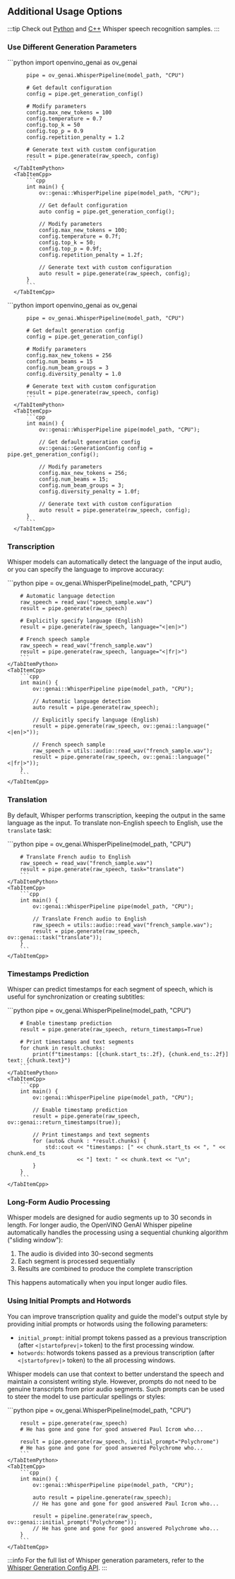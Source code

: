
## Additional Usage Options

:::tip
Check out [Python](https://github.com/openvinotoolkit/openvino.genai/tree/master/samples/python/whisper_speech_recognition) and [C++](https://github.com/openvinotoolkit/openvino.genai/tree/master/samples/cpp/whisper_speech_recognition) Whisper speech recognition samples.
:::

### Use Different Generation Parameters

<GenerationConfigurationWorkflow />

<BasicGenerationConfiguration>
  <LanguageTabs>
      <TabItemPython>
          ```python
          import openvino_genai as ov_genai

          pipe = ov_genai.WhisperPipeline(model_path, "CPU")

          # Get default configuration
          config = pipe.get_generation_config()

          # Modify parameters
          config.max_new_tokens = 100
          config.temperature = 0.7
          config.top_k = 50
          config.top_p = 0.9
          config.repetition_penalty = 1.2

          # Generate text with custom configuration
          result = pipe.generate(raw_speech, config)
          ```
      </TabItemPython>
      <TabItemCpp>
          ```cpp
          int main() {
              ov::genai::WhisperPipeline pipe(model_path, "CPU");

              // Get default configuration
              auto config = pipe.get_generation_config();

              // Modify parameters
              config.max_new_tokens = 100;
              config.temperature = 0.7f;
              config.top_k = 50;
              config.top_p = 0.9f;
              config.repetition_penalty = 1.2f;

              // Generate text with custom configuration
              auto result = pipe.generate(raw_speech, config);
          }
          ```
      </TabItemCpp>
  </LanguageTabs>
</BasicGenerationConfiguration>

<BeamSearchGeneration>
  <LanguageTabs>
      <TabItemPython>
          ```python
          import openvino_genai as ov_genai

          pipe = ov_genai.WhisperPipeline(model_path, "CPU")

          # Get default generation config
          config = pipe.get_generation_config()

          # Modify parameters
          config.max_new_tokens = 256
          config.num_beams = 15
          config.num_beam_groups = 3
          config.diversity_penalty = 1.0

          # Generate text with custom configuration
          result = pipe.generate(raw_speech, config)
          ```
      </TabItemPython>
      <TabItemCpp>
          ```cpp
          int main() {
              ov::genai::WhisperPipeline pipe(model_path, "CPU");

              // Get default generation config
              ov::genai::GenerationConfig config = pipe.get_generation_config();

              // Modify parameters
              config.max_new_tokens = 256;
              config.num_beams = 15;
              config.num_beam_groups = 3;
              config.diversity_penalty = 1.0f;

              // Generate text with custom configuration
              auto result = pipe.generate(raw_speech, config);
          }
          ```
      </TabItemCpp>
  </LanguageTabs>
</BeamSearchGeneration>

### Transcription

Whisper models can automatically detect the language of the input audio, or you can specify the language to improve accuracy:

<LanguageTabs>
    <TabItemPython>
        ```python
        pipe = ov_genai.WhisperPipeline(model_path, "CPU")

        # Automatic language detection
        raw_speech = read_wav("speech_sample.wav")
        result = pipe.generate(raw_speech)

        # Explicitly specify language (English)
        result = pipe.generate(raw_speech, language="<|en|>")

        # French speech sample
        raw_speech = read_wav("french_sample.wav")
        result = pipe.generate(raw_speech, language="<|fr|>")
        ```
    </TabItemPython>
    <TabItemCpp>
        ```cpp
        int main() {
            ov::genai::WhisperPipeline pipe(model_path, "CPU");

            // Automatic language detection
            auto result = pipe.generate(raw_speech);

            // Explicitly specify language (English)
            result = pipe.generate(raw_speech, ov::genai::language("<|en|>"));

            // French speech sample
            raw_speech = utils::audio::read_wav("french_sample.wav");
            result = pipe.generate(raw_speech, ov::genai::language("<|fr|>"));
        }
        ```
    </TabItemCpp>
</LanguageTabs>

### Translation

By default, Whisper performs transcription, keeping the output in the same language as the input.
To translate non-English speech to English, use the `translate` task:

<LanguageTabs>
    <TabItemPython>
        ```python
        pipe = ov_genai.WhisperPipeline(model_path, "CPU")

        # Translate French audio to English
        raw_speech = read_wav("french_sample.wav")
        result = pipe.generate(raw_speech, task="translate")
        ```
    </TabItemPython>
    <TabItemCpp>
        ```cpp
        int main() {
            ov::genai::WhisperPipeline pipe(model_path, "CPU");

            // Translate French audio to English
            raw_speech = utils::audio::read_wav("french_sample.wav");
            result = pipe.generate(raw_speech, ov::genai::task("translate"));
        }
        ```
    </TabItemCpp>
</LanguageTabs>

### Timestamps Prediction

Whisper can predict timestamps for each segment of speech, which is useful for synchronization or creating subtitles:

<LanguageTabs>
    <TabItemPython>
        ```python
        pipe = ov_genai.WhisperPipeline(model_path, "CPU")

        # Enable timestamp prediction
        result = pipe.generate(raw_speech, return_timestamps=True)

        # Print timestamps and text segments
        for chunk in result.chunks:
            print(f"timestamps: [{chunk.start_ts:.2f}, {chunk.end_ts:.2f}] text: {chunk.text}")
        ```
    </TabItemPython>
    <TabItemCpp>
        ```cpp
        int main() {
            ov::genai::WhisperPipeline pipe(model_path, "CPU");

            // Enable timestamp prediction
            result = pipe.generate(raw_speech, ov::genai::return_timestamps(true));

            // Print timestamps and text segments
            for (auto& chunk : *result.chunks) {
                std::cout << "timestamps: [" << chunk.start_ts << ", " << chunk.end_ts
                          << "] text: " << chunk.text << "\n";
            }
        }
        ```
    </TabItemCpp>
</LanguageTabs>

### Long-Form Audio Processing

Whisper models are designed for audio segments up to 30 seconds in length.
For longer audio, the OpenVINO GenAI Whisper pipeline automatically handles the processing using a sequential chunking algorithm ("sliding window"):

1. The audio is divided into 30-second segments
2. Each segment is processed sequentially
3. Results are combined to produce the complete transcription

This happens automatically when you input longer audio files.

### Using Initial Prompts and Hotwords

You can improve transcription quality and guide the model's output style by providing initial prompts or hotwords using the following parameters:

- `initial_prompt`: initial prompt tokens passed as a previous transcription (after `<|startofprev|>` token) to the first processing window.
- `hotwords`: hotwords tokens passed as a previous transcription (after `<|startofprev|>` token) to the all processing windows.

Whisper models can use that context to better understand the speech and maintain a consistent writing style.
However, prompts do not need to be genuine transcripts from prior audio segments.
Such prompts can be used to steer the model to use particular spellings or styles:

<LanguageTabs>
    <TabItemPython>
        ```python
        pipe = ov_genai.WhisperPipeline(model_path, "CPU")

        result = pipe.generate(raw_speech)
        # He has gone and gone for good answered Paul Icrom who...

        result = pipe.generate(raw_speech, initial_prompt="Polychrome")
        # He has gone and gone for good answered Polychrome who...
        ```
    </TabItemPython>
    <TabItemCpp>
        ```cpp
        int main() {
            ov::genai::WhisperPipeline pipe(model_path, "CPU");

            auto result = pipeline.generate(raw_speech);
            // He has gone and gone for good answered Paul Icrom who...

            result = pipeline.generate(raw_speech, ov::genai::initial_prompt("Polychrome"));
            // He has gone and gone for good answered Polychrome who...
        }
        ```
    </TabItemCpp>
</LanguageTabs>

:::info
For the full list of Whisper generation parameters, refer to the [Whisper Generation Config API](https://docs.openvino.ai/2025/api/genai_api/_autosummary/openvino_genai.WhisperGenerationConfig.html).
:::

<Streaming />
